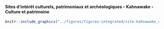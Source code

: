 #### Sites d’intérêt culturels, patrimoniaux et archéologiques - Kahnawake - Culture et patrimoine {-}


<!-- -------------------------------------------------- -->

```r
knitr::include_graphics("../figures/figures-integrated/site-kahnawake_culture_patrimoine.png")
```

<br>
